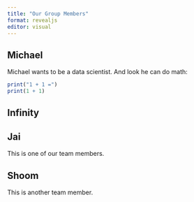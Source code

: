 ```yaml
---
title: "Our Group Members"
format: revealjs
editor: visual
---
```


## Michael

Michael wants to be a data scientist. And look he can do math:

```r
print("1 + 1 =")
print(1 + 1)
```

## Infinity



## Jai

This is one of our team members.

## Shoom

This is another team member.

